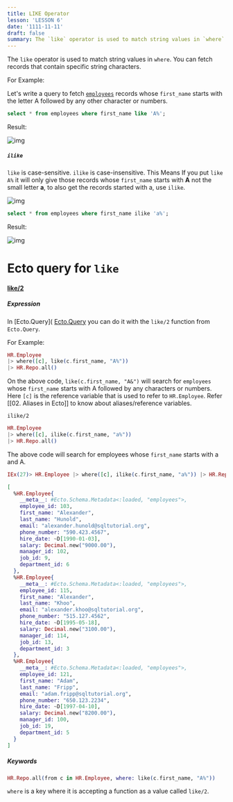 ```yaml
---
title: LIKE Operator
lesson: 'LESSON 6'
date: '1111-11-11'
draft: false
summary: The `like` operator is used to match string values in `where`. You can fetch records that contain specific string characters.
---
```


The `like` operator is used to match string values in `where`. You can fetch records that contain specific string characters.

For Example:

 Let's write a query to fetch [`employees`](01.%20Introduction) records whose `first_name` starts with the letter A followed by any other character or numbers.

``` SQL
select * from employees where first_name like 'A%';
```

Result:

![img](/static/images/Screenshotfrom2023-11-0314-00-22.png)

##### `ilike`

`like` is case-sensitive. `ilike` is case-insensitive. This Means If you put `like A%` it will only give those records whose `first_name` starts with **A** not the small letter **a**, to also get the records started with a, use `ilike`.

![img](/static/images/Screenshotfrom2023-11-0314-42-44.png)

``` SQL
select * from employees where first_name ilike 'a%';
```

Result:

![img](/static/images/Screenshotfrom2023-11-0314-44-12.png)


# Ecto query for `like`

#### [like/2]( [like/2](https://hexdocs.pm/ecto/Ecto.Query.API.html#like/2)) 

##### Expression

In [Ecto.Query]( [Ecto.Query]([Ecto.Query](https://hexdocs.pm/ecto/Ecto.Query.html)) you can do it with the `like/2` function from `Ecto.Query`.

For Example:

``` Elixir
HR.Employee 
|> where([c], like(c.first_name, "A%")) 
|> HR.Repo.all()
```

On the above code, `like(c.first_name, "A&")` will search for `employees` whose `first_name` starts with A followed by any characters or numbers.  Here `[c]` is the reference variable that is used to refer to `HR.Employee`. Refer [[02. Aliases in Ecto]] to know  about aliases/reference variables.

`ilike/2`

``` Elixir
HR.Employee 
|> where([c], ilike(c.first_name, "a%")) 
|> HR.Repo.all()
```

The above code will search for employees whose `first_name` starts with a and A. 

```Elixir
IEx(27)> HR.Employee |> where([c], ilike(c.first_name, "a%")) |> HR.Repo.all()

[
  %HR.Employee{
    __meta__: #Ecto.Schema.Metadata<:loaded, "employees">,
    employee_id: 103,
    first_name: "Alexander",
    last_name: "Hunold",
    email: "alexander.hunold@sqltutorial.org",
    phone_number: "590.423.4567",
    hire_date: ~D[1990-01-03],
    salary: Decimal.new("9000.00"),
    manager_id: 102,
    job_id: 9,
    department_id: 6
  },
  %HR.Employee{
    __meta__: #Ecto.Schema.Metadata<:loaded, "employees">,
    employee_id: 115,
    first_name: "Alexander",
    last_name: "Khoo",
    email: "alexander.khoo@sqltutorial.org",
    phone_number: "515.127.4562",
    hire_date: ~D[1995-05-18],
    salary: Decimal.new("3100.00"),
    manager_id: 114,
    job_id: 13,
    department_id: 3
  },
  %HR.Employee{
    __meta__: #Ecto.Schema.Metadata<:loaded, "employees">,
    employee_id: 121,
    first_name: "Adam",
    last_name: "Fripp",
    email: "adam.fripp@sqltutorial.org",
    phone_number: "650.123.2234",
    hire_date: ~D[1997-04-10],
    salary: Decimal.new("8200.00"),
    manager_id: 100,
    job_id: 19,
    department_id: 5
  }
]
```


##### Keywords

```Elixir
HR.Repo.all(from c in HR.Employee, where: like(c.first_name, "A%"))  
```

`where` is a key where it is accepting a function as a value called `like/2`.  